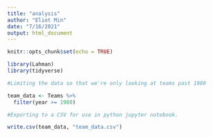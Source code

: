 ```yaml
---
title: "analysis"
author: "Eliot Min"
date: "7/16/2021"
output: html_document
---
```


```r
knitr::opts_chunk$set(echo = TRUE)

library(Lahman)
library(tidyverse)

```

```r

#Limiting the data so that we're only looking at teams past 1980

team_data <- Teams %>% 
  filter(year >= 1980)

#Exporting to a CSV for use in python jupyter notebook.

write.csv(team_data, "team_data.csv")
  

```


